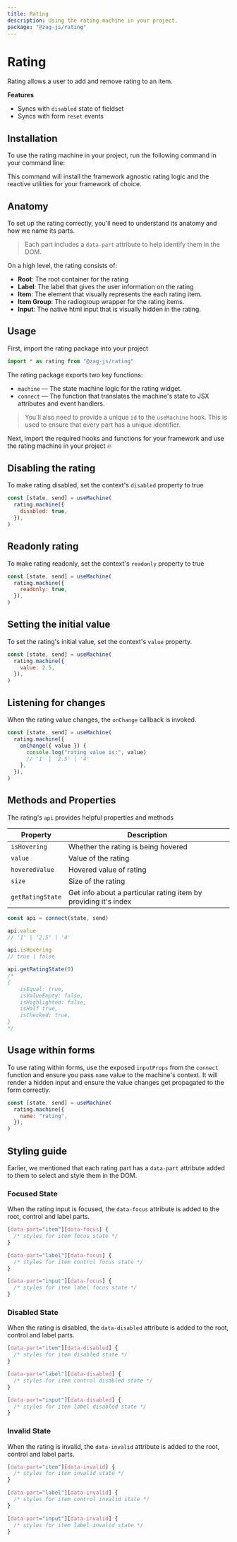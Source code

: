 ```yaml
---
title: Rating
description: Using the rating machine in your project.
package: "@zag-js/rating"
---
```


# Rating

Rating allows a user to add and remove rating to an item.

<Resources pkg="@zag-js/rating" />

<Showcase id="Rating" />

**Features**

- Syncs with `disabled` state of fieldset
- Syncs with form `reset` events

## Installation

To use the rating machine in your project, run the following command in your
command line:

<CodeSnippet id="rating/installation.mdx" />

This command will install the framework agnostic rating logic and the reactive
utilities for your framework of choice.

## Anatomy

To set up the rating correctly, you'll need to understand its anatomy and how we
name its parts.

> Each part includes a `data-part` attribute to help identify them in the DOM.

On a high level, the rating consists of:

- **Root**: The root container for the rating
- **Label**: The label that gives the user information on the rating
- **Item**: The element that visually represents the each rating item.
- **Item Group**: The radiogroup wrapper for the rating items.
- **Input**: The native html input that is visually hidden in the rating.

## Usage

First, import the rating package into your project

```jsx
import * as rating from "@zag-js/rating"
```

The rating package exports two key functions:

- `machine` — The state machine logic for the rating widget.
- `connect` — The function that translates the machine's state to JSX attributes
  and event handlers.

> You'll also need to provide a unique `id` to the `useMachine` hook. This is used
> to ensure that every part has a unique identifier.

Next, import the required hooks and functions for your framework and use the
rating machine in your project 🔥

<CodeSnippet id="rating/usage.mdx" />

## Disabling the rating

To make rating disabled, set the context's `disabled` property to true

```jsx {3}
const [state, send] = useMachine(
  rating.machine({
    disabled: true,
  }),
)
```

## Readonly rating

To make rating readonly, set the context's `readonly` property to true

```jsx {3}
const [state, send] = useMachine(
  rating.machine({
    readonly: true,
  }),
)
```

## Setting the initial value

To set the rating's initial value, set the context's `value` property.

```jsx {3}
const [state, send] = useMachine(
  rating.machine({
    value: 2.5,
  }),
)
```

## Listening for changes

When the rating value changes, the `onChange` callback is invoked.

```jsx {3-8}
const [state, send] = useMachine(
  rating.machine({
    onChange({ value }) {
      console.log("rating value is:", value)
      // '1' | '2.5' | '4'
    },
  }),
)
```

## Methods and Properties

The rating's `api` provides helpful properties and methods

| Property         | Description                                                     |
| ---------------- | --------------------------------------------------------------- |
| `isHovering`     | Whether the rating is being hovered                             |
| `value`          | Value of the rating                                             |
| `hoveredValue`   | Hovered value of rating                                         |
| `size`           | Size of the rating                                              |
| `getRatingState` | Get info about a particular rating item by providing it's index |

```js
const api = connect(state, send)

api.value
// '1' | '2.5' | '4'

api.isHovering
// true | false

api.getRatingState(0)
/* 
{
    isEqual: true,
    isValueEmpty: false,
    isHighlighted: false,
    isHalf true,
    isChecked: true,
}
*/
```

## Usage within forms

To use rating within forms, use the exposed `inputProps` from the `connect`
function and ensure you pass `name` value to the machine's context. It will
render a hidden input and ensure the value changes get propagated to the form
correctly.

```jsx {3}
const [state, send] = useMachine(
  rating.machine({
    name: "rating",
  }),
)
```

## Styling guide

Earlier, we mentioned that each rating part has a `data-part` attribute added to
them to select and style them in the DOM.

### Focused State

When the rating input is focused, the `data-focus` attribute is added to the
root, control and label parts.

```css
[data-part="item"][data-focus] {
  /* styles for item focus state */
}

[data-part="label"][data-focus] {
  /* styles for item control focus state */
}

[data-part="input"][data-focus] {
  /* styles for item label focus state */
}
```

### Disabled State

When the rating is disabled, the `data-disabled` attribute is added to the root,
control and label parts.

```css
[data-part="item"][data-disabled] {
  /* styles for item disabled state */
}

[data-part="label"][data-disabled] {
  /* styles for item control disabled state */
}

[data-part="input"][data-disabled] {
  /* styles for item label disabled state */
}
```

### Invalid State

When the rating is invalid, the `data-invalid` attribute is added to the root,
control and label parts.

```css
[data-part="item"][data-invalid] {
  /* styles for item invalid state */
}

[data-part="label"][data-invalid] {
  /* styles for item control invalid state */
}

[data-part="input"][data-invalid] {
  /* styles for item label invalid state */
}
```

